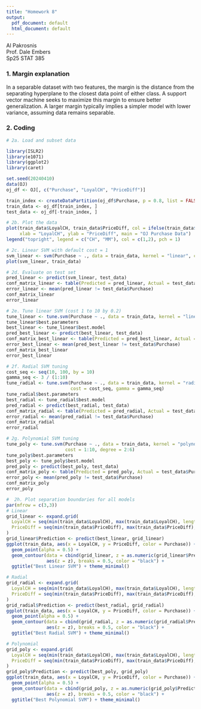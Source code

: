 ```yaml
---
title: "Homework 8"
output:
  pdf_document: default
  html_document: default
---
```


Al Pakrosnis\
Prof. Dale Embers\
Sp25 STAT 385\

### 1. Margin explanation
In a separable dataset with two features, the margin is the distance from the separating hyperplane to the closest data point of either class. A support vector machine seeks to maximize this margin to ensure better generalization. A larger margin typically implies a simpler model with lower variance, assuming data remains separable.

### 2. Coding
```r
# 2a. Load and subset data

library(ISLR2)
library(e1071)
library(ggplot2)
library(caret)

set.seed(20240410)
data(OJ)
oj_df <- OJ[, c("Purchase", "LoyalCH", "PriceDiff")]

train_index <- createDataPartition(oj_df$Purchase, p = 0.8, list = FALSE)
train_data <- oj_df[train_index, ]
test_data <- oj_df[-train_index, ]
```

```r
# 2b. Plot the data
plot(train_data$LoyalCH, train_data$PriceDiff, col = ifelse(train_data$Purchase == "CH", 1, 2),
     xlab = "LoyalCH", ylab = "PriceDiff", main = "OJ Purchase Data")
legend("topright", legend = c("CH", "MM"), col = c(1,2), pch = 1)
```

```r
# 2c. Linear SVM with default cost = 1
svm_linear <- svm(Purchase ~ ., data = train_data, kernel = "linear", cost = 1)
plot(svm_linear, train_data)
```

```r
# 2d. Evaluate on test set
pred_linear <- predict(svm_linear, test_data)
conf_matrix_linear <- table(Predicted = pred_linear, Actual = test_data$Purchase)
error_linear <- mean(pred_linear != test_data$Purchase)
conf_matrix_linear
error_linear
```

```r
# 2e. Tune linear SVM (cost 1 to 10 by 0.2)
tune_linear <- tune.svm(Purchase ~ ., data = train_data, kernel = "linear", cost = seq(1, 10, by = 0.2))
tune_linear$best.parameters
best_linear <- tune_linear$best.model
pred_best_linear <- predict(best_linear, test_data)
conf_matrix_best_linear <- table(Predicted = pred_best_linear, Actual = test_data$Purchase)
error_best_linear <- mean(pred_best_linear != test_data$Purchase)
conf_matrix_best_linear
error_best_linear
```

```r
# 2f. Radial SVM tuning
cost_seq <- seq(10, 100, by = 10)
gamma_seq <- 3 / (1:10)
tune_radial <- tune.svm(Purchase ~ ., data = train_data, kernel = "radial",
                        cost = cost_seq, gamma = gamma_seq)
tune_radial$best.parameters
best_radial <- tune_radial$best.model
pred_radial <- predict(best_radial, test_data)
conf_matrix_radial <- table(Predicted = pred_radial, Actual = test_data$Purchase)
error_radial <- mean(pred_radial != test_data$Purchase)
conf_matrix_radial
error_radial
```

```r
# 2g. Polynomial SVM tuning
tune_poly <- tune.svm(Purchase ~ ., data = train_data, kernel = "polynomial",
                      cost = 1:10, degree = 2:6)
tune_poly$best.parameters
best_poly <- tune_poly$best.model
pred_poly <- predict(best_poly, test_data)
conf_matrix_poly <- table(Predicted = pred_poly, Actual = test_data$Purchase)
error_poly <- mean(pred_poly != test_data$Purchase)
conf_matrix_poly
error_poly
```

```r
#  2h. Plot separation boundaries for all models
par(mfrow = c(3,3))
# Linear
grid_linear <- expand.grid(
  LoyalCH = seq(min(train_data$LoyalCH), max(train_data$LoyalCH), length.out = 200),
  PriceDiff = seq(min(train_data$PriceDiff), max(train_data$PriceDiff), length.out = 200)
)
grid_linear$Prediction <- predict(best_linear, grid_linear)
ggplot(train_data, aes(x = LoyalCH, y = PriceDiff, color = Purchase)) +
  geom_point(alpha = 0.5) +
  geom_contour(data = cbind(grid_linear, z = as.numeric(grid_linear$Prediction == "CH")),
               aes(z = z), breaks = 0.5, color = "black") +
  ggtitle("Best Linear SVM") + theme_minimal()

# Radial
grid_radial <- expand.grid(
  LoyalCH = seq(min(train_data$LoyalCH), max(train_data$LoyalCH), length.out = 200),
  PriceDiff = seq(min(train_data$PriceDiff), max(train_data$PriceDiff), length.out = 200)
)
grid_radial$Prediction <- predict(best_radial, grid_radial)
ggplot(train_data, aes(x = LoyalCH, y = PriceDiff, color = Purchase)) +
  geom_point(alpha = 0.5) +
  geom_contour(data = cbind(grid_radial, z = as.numeric(grid_radial$Prediction == "CH")),
               aes(z = z), breaks = 0.5, color = "black") +
  ggtitle("Best Radial SVM") + theme_minimal()

# Polynomial
grid_poly <- expand.grid(
  LoyalCH = seq(min(train_data$LoyalCH), max(train_data$LoyalCH), length.out = 200),
  PriceDiff = seq(min(train_data$PriceDiff), max(train_data$PriceDiff), length.out = 200)
)
grid_poly$Prediction <- predict(best_poly, grid_poly)
ggplot(train_data, aes(x = LoyalCH, y = PriceDiff, color = Purchase)) +
  geom_point(alpha = 0.5) +
  geom_contour(data = cbind(grid_poly, z = as.numeric(grid_poly$Prediction == "CH")),
               aes(z = z), breaks = 0.5, color = "black") +
  ggtitle("Best Polynomial SVM") + theme_minimal()

```
